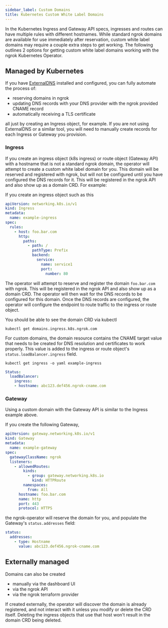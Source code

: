 ```yaml
---
sidebar_label: Custom Domains
title: Kubernetes Custom White Label Domains
---
```


In the Kubernetes Ingress and Gateway API specs, ingresses and routes can have multiple rules with different hostnames. While standard ngrok
domains are available for use immediately after reservation, custom white label domains may require a couple extra steps to get working.
The following outlines 2 options for getting custom white label domains working with the ngrok Kubernetes Operator.

## Managed by Kubernetes

If you have [ExternalDNS](https://github.com/kubernetes-sigs/external-dns) installed and configured, you can fully automate the process
of:

* reserving domains in ngrok
* updating DNS records with your DNS provider with the ngrok provided CNAME record
* automatically receiving a TLS certificate

all just by creating an Ingress object, for example. If you are not using ExternalDNS or a similar
tool, you will need to manually create records for each Ingress or Gateway you provision.

### Ingress

If you create an ingress object (k8s ingress) or route object (Gateway API) with a hostname that is not a standard ngrok domain, the operator
will attempt to create a custom white label domain for you. This domain will be reserved and registered with ngrok, but will not be configured
until you have configured the DNS records for it. This will be registered in the ngrok API and also show up as a domain CRD. For example:

If you create an ingress object such as this

```yaml
apiVersion: networking.k8s.io/v1
kind: Ingress
metadata:
  name: example-ingress
spec:
  rules:
    - host: foo.bar.com
      http:
        paths:
          - path: /
            pathType: Prefix
            backend:
              service:
                name: service1
                port:
                  number: 80
```

The operator will attempt to reserve and register the domain `foo.bar.com` with ngrok. This will be registered in the ngrok API and also show up as
a domain CRD. The operator will then wait for the DNS records to be configured for this domain. Once the DNS records are configured, the operator will
configure the endpoint to route traffic to the ingress or route object.

You should be able to see the domain CRD via kubectl

`kubectl get domains.ingress.k8s.ngrok.com`

For custom domains, the domain resource contains the CNAME target value that needs to be created for DNS resolution and certificates to work properly.
This value is added to the ingress or route object's `status.loadBalancer.ingress` field.

`kubectl get ingress -o yaml example-ingress`

```yaml
Status:
  loadBalancer:
    ingress:
    - hostname: abc123.def456.ngrok-cname.com
```

### Gateway

Using a custom domain with the Gateway API is similar to the Ingress example above.

If you create the following Gateway,

```yaml
apiVersion: gateway.networking.k8s.io/v1
kind: Gateway
metadata:
  name: example-gateway
spec:
  gatewayClassName: ngrok
  listeners:
    - allowedRoutes:
        kinds:
          - group: gateway.networking.k8s.io
            kind: HTTPRoute
        namespaces:
          from: All
      hostname: foo.bar.com
      name: http
      port: 443
      protocol: HTTPS
```

the ngrok-operator will reserve the domain for you, and populate the Gateway's `status.addresses` field:

```yaml
status:
  addresses:
    - type: Hostname
      value: abc123.def456.ngrok-cname.com
```

## Externally managed

Domains can also be created

- manually via the dashboard UI
- via the ngrok API
- via the ngrok terraform provider

If created externally, the operator will discover the domain is already registered, and not interact with it unless you modify or delete the CRD itself.
Deleting the ingress objects that use that host won't result in the domain CRD being deleted.
